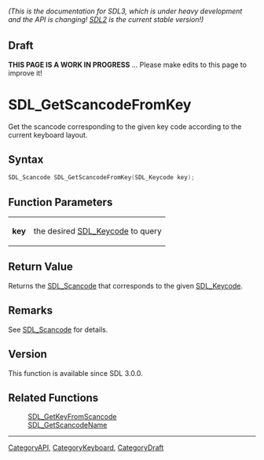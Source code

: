 ====== (This is the documentation for SDL3, which is under heavy development and the API is changing! [https://wiki.libsdl.org/SDL2/ SDL2] is the current stable version!) ======

== Draft ==

'''THIS PAGE IS A WORK IN PROGRESS''' ... Please make edits to this page to improve it!
= SDL_GetScancodeFromKey =

Get the scancode corresponding to the given key code according to the current keyboard layout.

== Syntax ==

<syntaxhighlight lang='c'>
SDL_Scancode SDL_GetScancodeFromKey(SDL_Keycode key);
</syntaxhighlight>

== Function Parameters ==

{|
|'''key'''
|the desired [[SDL_Keycode]] to query
|}

== Return Value ==

Returns the [[SDL_Scancode]] that corresponds to the given [[SDL_Keycode]].

== Remarks ==

See [[SDL_Scancode]] for details.

== Version ==

This function is available since SDL 3.0.0.

== Related Functions ==

:[[SDL_GetKeyFromScancode]]
:[[SDL_GetScancodeName]]

----
[[CategoryAPI]], [[CategoryKeyboard]], [[CategoryDraft]]


